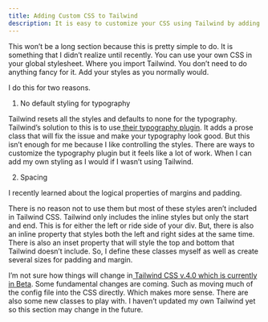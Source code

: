 ```yaml
---
title: Adding Custom CSS to Tailwind
description: It is easy to customize your CSS using Tailwind by adding your own styles to your global stylesheet.
---
```


This won’t be a long section because this is pretty simple to do. It is something that I didn’t realize until recently. You can use your own CSS in your global stylesheet. Where you import Tailwind. You don’t need to do anything fancy for it. Add your styles as you normally would.

I do this for two reasons.

1. No default styling for typography

Tailwind resets all the styles and defaults to none for the typography. Tailwind’s solution to this is to use[ their typography plugin](https://github.com/tailwindlabs/tailwindcss-typography). It adds a prose class that will fix the issue and make your typography look good. But this isn’t enough for me because I like controlling the styles. There are ways to customize the typography plugin but it feels like a lot of work. When I can add my own styling as I would if I wasn’t using Tailwind.

2. Spacing

I recently learned about the logical properties of margins and padding.


<YouTube id="https://www.youtube.com/watch?v=cV9JhEV4Ll0" />

There is no reason not to use them but most of these styles aren’t included in Tailwind CSS. Tailwind only includes the inline styles but only the start and end. This is for either the left or ride side of your div. But, there is also an inline property that styles both the left and right sides at the same time. There is also an inset property that will style the top and bottom that Tailwind doesn’t include. So, I define these classes myself as well as create several sizes for padding and margin.

I’m not sure how things will change in[ Tailwind CSS v.4.0 which is currently in Beta](https://tailwindcss.com/blog/tailwindcss-v4-beta). Some fundamental changes are coming. Such as moving much of the config file into the CSS directly. Which makes more sense. There are also some new classes to play with. I haven’t updated my own Tailwind yet so this section may change in the future.
